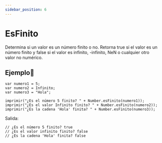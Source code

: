 ```yaml
---
sidebar_position: 6
---
```



# EsFinito

Determina si un valor es un número finito o no. Retorna true si el valor es un número finito y false si el valor es infinito, -infinito, NeN o cualquier otro valor no numérico.

## Ejemplo📝

```dummy
var numero1 = 5;
var numero2 = Infinito;
var numero3 = "Hola";

imprimir("¿Es el número 5 finito? " + Number.esFinito(numero1));
imprimir("¿Es el valor Infinito finito? " + Number.esFinito(numero2));
imprimir("¿Es la cadena 'Hola' finita? " + Number.esFinito(numero3));

```
Salida:

```dummy
// ¿Es el número 5 finito? true
// ¿Es el valor infinito finito? false
// ¿Es la cadena 'Hola' finita? false

```